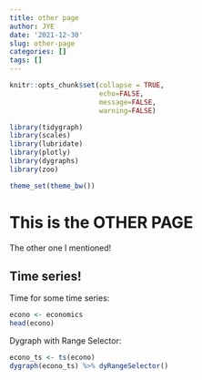 ```yaml
---
title: other page
author: JYE
date: '2021-12-30'
slug: other-page
categories: []
tags: []
---
```


```r
knitr::opts_chunk$set(collapse = TRUE,
                      echo=FALSE,
                      message=FALSE,
                      warning=FALSE)

library(tidygraph)
library(scales)
library(lubridate)
library(plotly)
library(dygraphs)
library(zoo)

theme_set(theme_bw())
```

# This is the OTHER PAGE 

The other one I mentioned!

## Time series!

Time for some time series:

```r
econo <- economics
head(econo)
```

Dygraph with Range Selector:

```r
econo_ts <- ts(econo)
dygraph(econo_ts) %>% dyRangeSelector()
```

